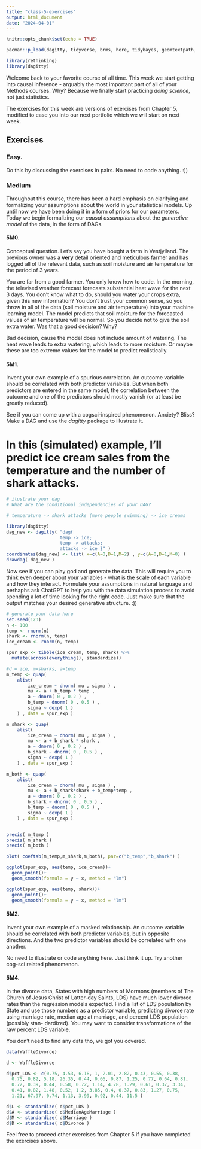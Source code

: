 ```yaml
---
title: "class-5-exercises"
output: html_document
date: "2024-04-01"
---
```


```r
knitr::opts_chunk$set(echo = TRUE)
```

```r
pacman::p_load(dagitty, tidyverse, brms, here, tidybayes, geomtextpath, gganimate, splines, ggplot)

library(rethinking)
library(dagitty)
```

Welcome back to your favorite course of all time. This week we start getting into causal inference - arguably the most important part of all of your Methods courses. Why? Because we finally start practicing *doing science*, not just statistics.

The exercises for this week are versions of exercises from Chapter 5, modified to ease you into our next portfolio which we will start on next week.

## Exercises

### Easy.

Do this by discussing the exercises in pairs. No need to code anything. :))

### Medium

Throughout this course, there has been a hard emphasis on clarifying and formalizing your assumptions about the world in your statistical models. Up until now we have been doing it in a form of priors for our parameters. Today we begin formalizing our *causal assumptions* about the *generative model* of the data, in the form of DAGs.

#### 5M0.

Conceptual question. Let's say you have bought a farm in Vestjylland. The previous owner was a **very** detail oriented and meticulous farmer and has logged all of the relevant data, such as soil moisture and air temperature for the period of 3 years.

You are far from a good farmer. You only know how to code. In the morning, the televised weather forecast forecasts substantial heat wave for the next 3 days. You don't know what to do, should you water your crops extra, given this new information? You don't trust your common sense, so you throw in all of the data (soil moisture and air temperature) into your machine learning model. The model predicts that soil moisture for the forecasted values of air temperature will be normal. So you decide not to give the soil extra water. Was that a good decision? Why?

Bad decision, cause the model does not include amount of watering. The heat wave leads to extra watering, which leads to more moisture. Or maybe these are too extreme values for the model to predict realistically. 

#### 5M1.

Invent your own example of a spurious correlation. An outcome variable should be correlated with both predictor variables. But when both predictors are entered in the same model, the correlation between the outcome and one of the predictors should mostly vanish (or at least be greatly reduced). 

See if you can come up with a cogsci-inspired phenomenon. Anxiety? Bliss? Make a DAG and use the *dagitty* package to illustrate it. 


# In this (simulated) example, I'll predict ice cream sales from the temperature and the number of shark attacks. 

```r

# ilustrate your dag
# What are the conditional independencies of your DAG?

# temperature -> shark attacks (more people swimming) -> ice creams

library(dagitty)
dag_new <- dagitty( "dag{ 
                    temp -> ice; 
                    temp -> attacks; 
                    attacks -> ice }" )
coordinates(dag_new) <- list( x=c(A=0,D=1,M=2) , y=c(A=0,D=1,M=0) )
drawdag( dag_new )

```

Now see if you can play god and generate the data. This will require you to think even deeper about your variables - what is the scale of each variable and how they interact. Formulate your assumptions in natural language and perhaphs ask ChatGPT to help you with the data simulation process to avoid spending a lot of time looking for the right code. Just make sure that the output matches your desired generative structure. :))


```r

# generate your data here
set.seed(123)
n <- 100
temp <- rnorm(n)
shark <- rnorm(n, temp)
ice_cream <- rnorm(n, temp)

spur_exp <- tibble(ice_cream, temp, shark) %>%
  mutate(across(everything(), standardize))

#d = ice, m=sharks, a=temp
m_temp <- quap(
    alist(
        ice_cream ~ dnorm( mu , sigma ) ,
        mu <- a + b_temp * temp ,
        a ~ dnorm( 0 , 0.2 ) ,
        b_temp ~ dnorm( 0 , 0.5 ) ,
        sigma ~ dexp( 1 )
    ) , data = spur_exp )

m_shark <- quap(
    alist(
        ice_cream ~ dnorm( mu , sigma ) ,
        mu <- a + b_shark * shark ,
        a ~ dnorm( 0 , 0.2 ) ,
        b_shark ~ dnorm( 0 , 0.5 ) ,
        sigma ~ dexp( 1 )
    ) , data = spur_exp )

m_both <- quap(
    alist(
        ice_cream ~ dnorm( mu , sigma ) ,
        mu <- a + b_shark*shark + b_temp*temp ,
        a ~ dnorm( 0 , 0.2 ) ,
        b_shark ~ dnorm( 0 , 0.5 ) ,
        b_temp ~ dnorm( 0 , 0.5 ) ,
        sigma ~ dexp( 1 )
    ) , data = spur_exp )


precis( m_temp )
precis( m_shark )
precis( m_both )

plot( coeftab(m_temp,m_shark,m_both), par=c("b_temp","b_shark") )

```


```r
ggplot(spur_exp, aes(temp, ice_cream))+
  geom_point()+
  geom_smooth(formula = y ~ x, method = "lm")

ggplot(spur_exp, aes(temp, shark))+
  geom_point()+
  geom_smooth(formula = y ~ x, method = "lm")
```



#### 5M2.

Invent your own example of a masked relationship. An outcome variable should be correlated with both predictor variables, but in opposite directions. And the two predictor variables should be correlated with one another.

No need to illustrate or code anything here. Just think it up. Try another cog-sci related phenomenon.

#### 5M4.

In the divorce data, States with high numbers of Mormons (members of The Church of Jesus Christ of Latter-day Saints, LDS) have much lower divorce rates than the regression models expected. Find a list of LDS population by State and use those numbers as a predictor variable, predicting divorce rate using marriage rate, median age at marriage, and percent LDS population (possibly stan- dardized). You may want to consider transformations of the raw percent LDS variable.

You don't need to find any data tho, we got you covered.

```r

data(WaffleDivorce)

d <- WaffleDivorce

d$pct_LDS <- c(0.75, 4.53, 6.18, 1, 2.01, 2.82, 0.43, 0.55, 0.38,
  0.75, 0.82, 5.18, 26.35, 0.44, 0.66, 0.87, 1.25, 0.77, 0.64, 0.81,
  0.72, 0.39, 0.44, 0.58, 0.72, 1.14, 4.78, 1.29, 0.61, 0.37, 3.34,
  0.41, 0.82, 1.48, 0.52, 1.2, 3.85, 0.4, 0.37, 0.83, 1.27, 0.75,
  1.21, 67.97, 0.74, 1.13, 3.99, 0.92, 0.44, 11.5 )

d$L <- standardize( d$pct_LDS )
d$A <- standardize( d$MedianAgeMarriage )
d$M <- standardize( d$Marriage )
d$D <- standardize( d$Divorce )

```

Feel free to proceed other exercises from Chapter 5 if you have completed the exercises above.